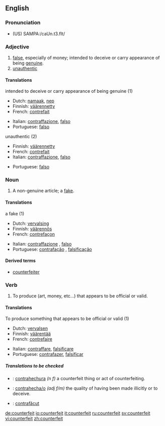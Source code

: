 ==English==

===Pronunciation===
*(US) SAMPA:/caUn.t3.fIt/

===Adjective===
{{en-adj|-}}

# [[false]], especially of money; intended to deceive or carry appearance of being [[genuine]].
# [[unauthentic]]

====Translations====
;intended to deceive or carry appearance of being genuine (1)
{{top}}
*Dutch: [[namaak]], [[nep]]
*Finnish: [[väärennetty]]
*French: [[contrefait]]
{{mid}}
*Italian: [[contraffazione]], [[falso]]
*Portuguese: [[falso]]
{{bottom}}

;unauthentic (2)
{{top}}
*Finnish: [[väärennetty]]
*French: [[contrefait]]
*Italian: [[contraffazione]], [[falso]]
{{mid}}
*Portuguese: [[falso]]
{{bottom}}

===Noun===
{{en-noun}}

# A non-genuine article; a [[fake]].

====Translations====
;a fake (1)
{{top}}
*Dutch: [[vervalsing]]
*Finnish: [[väärennös]]
*French: [[contrefaçon]]
{{mid}}
*Italian: [[contraffazione]] {{f}}, [[falso]] {{m}}
*Portuguese: [[contrafação]] {{f}}, [[falsificação]] {{f}}
{{bottom}}

====Derived terms====
* [[counterfeiter]]

===Verb===
{{en-verb}}

# To produce (art, money, etc...) that appears to be official or valid.

====Translations====
;To produce something that appears to be official or valid (1)
{{top}}
*Dutch: [[vervalsen]]
*Finnish: [[väärentää]]
*French: [[contrefaire]]
{{mid}}
*Italian: [[contraffare]], [[falsificare]]
*Portuguese: [[contrafazer]], [[falsificar]]
{{bottom}}

=====Translations to be checked=====
{{checktrans}}
{{top}}
*{{ttbc|Spanish}}: [[contrahechura]] ''(n f)'' a counterfeit thing or act of counterfeiting.
*{{ttbc|Spanish}}: [[contrahecha/o]] ''(adj f/m)'' the quality of having been made illicitly or to deceive.
{{mid}}
*{{ttbc|Romanian}}: [[contrafăcut]]
{{bottom}}

[[de:counterfeit]]
[[io:counterfeit]]
[[it:counterfeit]]
[[ru:counterfeit]]
[[sv:counterfeit]]
[[vi:counterfeit]]
[[zh:counterfeit]]